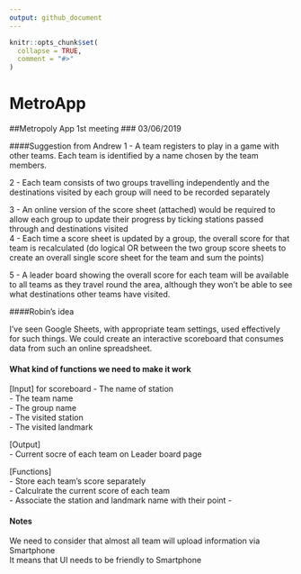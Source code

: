 ```yaml
---
output: github_document
---
```


<!-- README.md is generated from README.Rmd. Please edit that file -->

```r
knitr::opts_chunk$set(
  collapse = TRUE,
  comment = "#>"
)
```
# MetroApp

##Metropoly App 1st meeting
### 03/06/2019

####Suggestion from Andrew 
1 - A team registers to play in a game with other teams. Each team is identified by a name chosen by the team members.   

2 - Each team consists of two groups travelling independently and the destinations visited by each group will need to be recorded separately  

3 - An online version of the score sheet (attached) would be required to allow each group to update their progress by ticking stations passed through and destinations visited  
4 - Each time a score sheet is updated by a group, the overall score for that team is recalculated (do logical OR between the two group score sheets to create an overall single score sheet for the team and sum the points)  

5 - A leader board showing the overall score for each team will be available to all teams as they travel round the area, although they won't be able to see what destinations other teams have visited.

####Robin's idea 

I've seen Google Sheets, with appropriate team settings, used effectively for such things. We could create an interactive scoreboard that consumes data from such an online spreadsheet.

#### What kind of functions we need to make it work

[Input]
for scoreboard 
- The name of station  
- The team name   
- The group name  
- The visited station  
- The visited landmark

[Output]  
- Current socre of each team on Leader board page    

[Functions]  
- Store each team's score separately   
- Calculrate the current score of each team  
- Associate the station and landmark name with their point
- 

#### Notes  
We need to consider that almost all team will upload information via Smartphone  
It means that UI needs to be friendly to Smartphone

